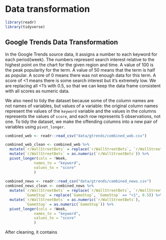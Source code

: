 # Data transformation

```r
library(readr)
library(tidyverse)
```

## Google Trends Data Transformation
In the Google Trends source data, it assigns a number to each keyword for each period(week). The numbers represent search interest relative to the highest point on the chart for the given region and time. A value of 100 is the peak popularity for the term. A value of 50 means that the term is half as popular. A score of 0 means there was not enough data for this term. A score of <1 means there is some search interest but it's extremely low. We are replacing all <1's with 0.5, so that we can keep the data frame consistent with all scores as numeric data. 

We also need to tidy the dataset because some of the column names are not names of variables, but values of a variable: the original column names represent the values of the `keyword` variable and the values in the columns represents the values of `score`, and each row represents 5 observations, not one. To tidy the dataset, we make the offending columns into a new pair of variables using `pivot_longer`. 
```r
combined_web <- readr::read_csv("data/gtrends/combined_web.csv")

combined_web_clean <- combined_web %>%
  mutate(`r/WallStreetBets` = replace(`r/WallStreetBets`, `r/WallStreetBets` == "<1", 0.5)) %>%
  mutate(`r/WallStreetBets` = as.numeric(`r/WallStreetBets`)) %>%
  pivot_longer(cols = !Week,
             names_to = "keyword",
             values_to = "score"
             )
  
combined_news <- readr::read_csv("data/gtrends/combined_news.csv")
combined_news_clean <- combined_news %>%
  mutate(`r/WallStreetBets` = replace(`r/WallStreetBets`, `r/WallStreetBets` == "<1", 0.5),
         `GameStop` = replace(`GameStop`, `GameStop` == "<1", 0.5)) %>%
  mutate(`r/WallStreetBets` = as.numeric(`r/WallStreetBets`),
         `GameStop` = as.numeric(`GameStop`)) %>%
  pivot_longer(cols = !Week,
             names_to = "keyword",
             values_to = "score"
             )

```

After cleaning, it contains 